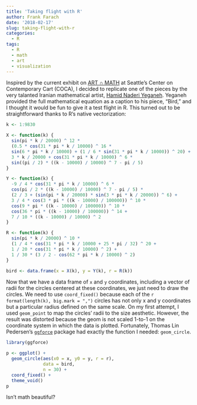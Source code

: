```yaml
---
title: 'Taking flight with R'
author: Frank Farach
date: '2018-02-17'
slug: taking-flight-with-r
categories:
  - R
tags:
  - R
  - math
  - art
  - visualization
---
```


Inspired by the current exhibit on [ART ∩ MATH](http://cocaseattle.org/exhibitions/artandmath) at Seattle's Center on Contemporary Cart (COCA), I decided to replicate one of the pieces by the very talanted Iranian mathematical artist, [Hamid Naderi Yeganeh](https://twitter.com/naderi_yeganeh). Yeganeh provided the full mathematical equation as a caption to his piece, "Bird," and I thought it would be fun to give it a test flight in R. This turned out to be straightforward thanks to R's native vectorization:

```r
k <- 1:9830

X <- function(k) {
  sin(pi * k / 20000) ^ 12 *
  (0.5 * cos(31 * pi * k / 10000) ^ 16 *
  sin(6 * pi * k / 10000) + (1 / 6 * sin(31 * pi * k / 10000)) ^ 20) +
  3 * k / 20000 + cos(31 * pi * k / 10000) ^ 6 *
  sin((pi / 2) * ((k - 10000) / 10000) ^ 7 - pi / 5)
}

Y <- function(k) {
  -9 / 4 * cos(31 * pi * k / 10000) ^ 6 *
  cos(pi / 2 * ((k - 10000) / 10000) ^ 7 - pi / 5) *
  (2 / 3 + (sin(pi * k / 20000) * sin(3 * pi * k / 20000)) ^ 6) +
  3 / 4 * cos(3 * pi * ((k - 10000) / 100000)) ^ 10 *
  cos(9 * pi * ((k - 10000) / 100000)) ^ 10 *
  cos(36 * pi * ((k - 10000) / 100000)) ^ 14 +
  7 / 10 * ((k - 10000) / 10000) ^ 2
}

R <- function(k) {
  sin(pi * k / 20000) ^ 10 *
  (1 / 4 * cos(31 * pi * k / 10000 + 25 * pi / 32) ^ 20 +
  1 / 20 * cos(31 * pi * k / 10000) ^ 2) +
  1 / 30 * (3 / 2 - cos(62 * pi * k / 10000) ^ 2)
}

bird <- data.frame(x = X(k), y = Y(k), r = R(k))
```

Now that we have a data frame of `x` and `y` coordinates, including a vector of radii for the circles centered at these coordinates, we just need to draw the circles. We need to use `coord_fixed()` because each of the `r format(length(k), big.mark = ",")` circles has not only x and y coordinates but a particular radius defined on the same scale. On my first attempt, I used `geom_point` to map the circles' radii to the size aesthetic. However, the result was distorted because the geom is not scaled 1-to-1 on the coordinate system in which the data is plotted. Fortunately, Thomas Lin Pedersen's [`ggforce`](https://github.com/thomasp85/ggforce) package had exactly the function I needed: `geom_circle`.

```r
library(ggforce)

p <- ggplot() +
  geom_circle(aes(x0 = x, y0 = y, r = r), 
              data = bird, 
              n = 30) + 
  coord_fixed() +
  theme_void()
p
```

Isn't math beautiful?